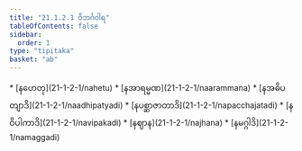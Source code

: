 ```yaml
---
title: "21.1.2.1 ဝိဘင်္ဂဝါရ"
tableOfContents: false
sidebar:
  order: 1
type: "tipitaka"
basket: "ab"
---
```



<DynamicBreadcrumb />



<TableOfContents>
* [နဟေတု](21-1-2-1/nahetu)
* [နအာရမ္မဏ](21-1-2-1/naarammana)
* [နအဓိပတျာဒိ](21-1-2-1/naadhipatyadi)
* [နပစ္ဆာဇာတာဒိ](21-1-2-1/napacchajatadi)
* [နဝိပါကာဒိ](21-1-2-1/navipakadi)
* [နဈာန](21-1-2-1/najhana)
* [နမဂ္ဂါဒိ](21-1-2-1/namaggadi)
</TableOfContents>